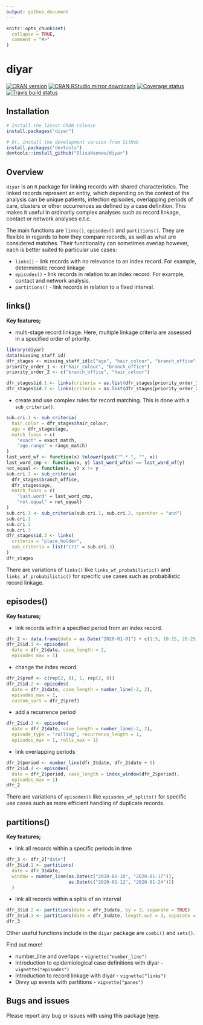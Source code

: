 ```yaml
---
output: github_document
---
```


```r
knitr::opts_chunk$set(
  collapse = TRUE,
  comment = "#>"
)
```

# diyar
[![CRAN version](http://www.r-pkg.org/badges/version/diyar)](https://cran.r-project.org/package=diyar)
[![CRAN RStudio mirror downloads](https://cranlogs.r-pkg.org/badges/diyar)](https://www.r-pkg.org/pkg/diyar)
[![Coverage status](https://codecov.io/gh/OlisaNsonwu/diyar/branch/master/graph/badge.svg)](https://app.codecov.io/github/OlisaNsonwu/diyar?branch=master)
[![Travis build status](https://api.travis-ci.com/OlisaNsonwu/diyar.svg?branch=master)](https://app.travis-ci.com/github/OlisaNsonwu/diyar)

## Installation
```r
# Install the latest CRAN release 
install.packages("diyar")

# Or, install the development version from GitHub
install.packages("devtools")
devtools::install_github("OlisaNsonwu/diyar")
```

## Overview
`diyar` is an `R` package for linking records with shared characteristics.
The linked records represent an entity, which depending on the context of the analysis can be unique patients, 
infection episodes, overlapping periods of care, clusters or other occurrences as defined by a case definition. This makes it useful in ordinarily complex analyses such as record linkage,  
contact or network analyses e.t.c. 

The main functions are `links()`, `episodes()` and `partitions()`.
They are flexible in regards to how they compare records, as well as what are considered matches. 
Their functionality can sometimes overlap however, each is better suited to particular use cases: 

  + `links()` - link records with no relevance to an index record. For example, deterministic record linkage
  + `episodes()` - link records in relation to an index record. For example, contact and network analysis.  
  + `partitions()` - link records in relation to a fixed interval.

## links()
**Key features;**

  + multi-stage record linkage. Here, multiple linkage criteria are assessed in a specified order of priority.

```r
library(diyar)
data(missing_staff_id)
dfr_stages <- missing_staff_id[c("age", "hair_colour", "branch_office")]
priority_order_1 <- c("hair_colour", "branch_office")
priority_order_2 <- c("branch_office", "hair_colour")

dfr_stages$id.1 <- links(criteria = as.list(dfr_stages[priority_order_1]))
dfr_stages$id.2 <- links(criteria = as.list(dfr_stages[priority_order_2]))
```
  + create and use complex rules for record matching. This is done with a `sub_criteria()`.
```r
sub.cri.1 <- sub_criteria(
  hair.color = dfr_stages$hair_colour,
  age = dfr_stages$age,
  match_funcs = c(
    "exact" = exact_match,
    "age.range" = range_match)
)
last_word_wf <- function(x) tolower(gsub("^.* ", "", x))
last_word_cmp <- function(x, y) last_word_wf(x) == last_word_wf(y)
not_equal <- function(x, y) x != y
sub.cri.2 <- sub_criteria(
  dfr_stages$branch_office, 
  dfr_stages$age,
  match_funcs = c(
    "last.word" = last_word_cmp,
    "not.equal" = not_equal)
)
sub.cri.3 <- sub_criteria(sub.cri.1, sub.cri.2, operator = "and")
sub.cri.1
sub.cri.2
sub.cri.3
dfr_stages$id.3 <- links(
  criteria = "place_holder",
  sub_criteria = list("cr1" = sub.cri.3)
)
dfr_stages
```
There are variations of `links()` like `links_wf_probabilistic()` and `links_af_probabilistic()` for specific use cases such as probabilistic record linkage.

## episodes()
**Key features;**

  + link records within a specified period from an index record.
```r
dfr_2 <- data.frame(date = as.Date("2020-01-01") + c(1:5, 10:15, 20:25))
dfr_2$id.1 <- episodes(
  date = dfr_2$date, case_length = 2,
  episodes_max = 1)
```
  + change the index record.
```r
dfr_2$pref <- c(rep(2, 8), 1, rep(2, 8))
dfr_2$id.2 <- episodes(
  date = dfr_2$date, case_length = number_line(-2, 2),
  episodes_max = 1, 
  custom_sort = dfr_2$pref)
```
  + add a recurrence period 
```r
dfr_2$id.3 <- episodes(
  date = dfr_2$date, case_length = number_line(-2, 2), 
  episode_type = "rolling", recurrence_length = 1,
  episodes_max = 1, rolls_max = 1)
```  
+ link overlapping periods
```r
dfr_2$period <- number_line(dfr_2$date, dfr_2$date + 5)
dfr_2$id.4 <- episodes(
  date = dfr_2$period, case_length = index_window(dfr_2$period),
  episodes_max = 1)
dfr_2
```

There are variations of `episodes()` like `episodes_wf_splits()` for specific use cases such as more efficient handling of duplicate records.

## partitions()
**Key features;**

  + link all records within a specific periods in time 
```r
dfr_3 <- dfr_2["date"]
dfr_3$id.1 <- partitions(
  date = dfr_3$date, 
  window = number_line(as.Date(c("2020-01-10", "2020-01-17")), 
                       as.Date(c("2020-01-12", "2020-01-24")))
  )
```
  + link all records within a splits of an interval 
```r
dfr_3$id.2 <- partitions(date = dfr_3$date, by = 3, separate = TRUE) 
dfr_3$id.3 <- partitions(date = dfr_3$date, length.out = 3, separate = TRUE)
dfr_3
```

Other useful functions include in the `diyar` package are `combi()` and `sets()`.

Find out more!
  
  + number_line and overlaps - `vignette("number_line")`
  + Introduction to epidemiological case definitions with diyar - `vignette("episodes")`
  + Introduction to record linkage with diyar - `vignette("links")`
  + Divvy up events with partitions - `vignette("panes")`
  
## Bugs and issues
Please report any bug or issues with using this package [here](https://github.com/OlisaNsonwu/diyar/issues).
